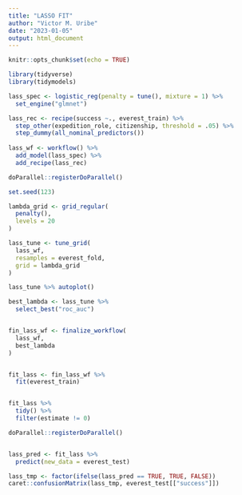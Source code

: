 ```yaml
---
title: "LASSO FIT"
author: "Victor M. Uribe"
date: "2023-01-05"
output: html_document
---
```


```r
knitr::opts_chunk$set(echo = TRUE)
```


```r
library(tidyverse)
library(tidymodels)
```






```r
lass_spec <- logistic_reg(penalty = tune(), mixture = 1) %>% 
  set_engine("glmnet")

lass_rec <- recipe(success ~., everest_train) %>%
  step_other(expedition_role, citizenship, threshold = .05) %>% 
  step_dummy(all_nominal_predictors())
  
lass_wf <- workflow() %>%
  add_model(lass_spec) %>% 
  add_recipe(lass_rec)
```



```r

doParallel::registerDoParallel()

set.seed(123)

lambda_grid <- grid_regular(
  penalty(),
  levels = 20
)

lass_tune <- tune_grid(
  lass_wf,
  resamples = everest_fold,
  grid = lambda_grid
)

```


```r
lass_tune %>% autoplot()
```



```r

best_lambda <- lass_tune %>% 
  select_best("roc_auc")


fin_lass_wf <- finalize_workflow(
  lass_wf,
  best_lambda
)


fit_lass <- fin_lass_wf %>% 
  fit(everest_train)


fit_lass %>% 
  tidy() %>% 
  filter(estimate != 0)
```








```r
doParallel::registerDoParallel()


lass_pred <- fit_lass %>% 
  predict(new_data = everest_test)  

lass_tmp <- factor(ifelse(lass_pred == TRUE, TRUE, FALSE)) 
caret::confusionMatrix(lass_tmp, everest_test[["success"]])
```









